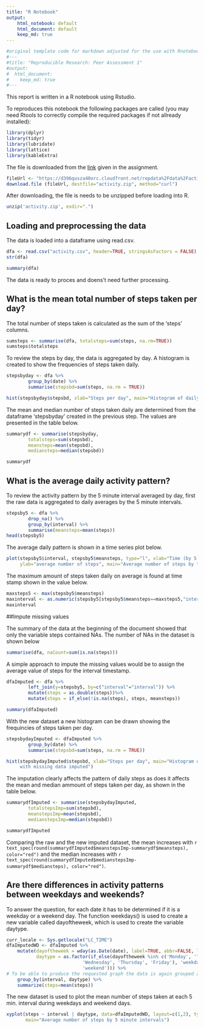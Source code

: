 ```yaml
---
title: "R Notebook"
output: 
    html_notebook: default
    html_document: default
    keep_md: true
---
```


```r
#original template code for markdown adjusted for the use with Rnotebook
#---
#title: "Reproducible Research: Peer Assessment 1"
#output: 
#  html_document:
#    keep_md: true
#---

```

This report is written in a R notebook using Rstudio. 

To reproduces this notebook the following packages are called (you may need Rtools 
to correctly compile the required packages if not allready installed):

```r
library(dplyr)
library(tidyr)
library(lubridate)
library(lattice)
library(kableExtra)
```


The file is downloaded from the [link](https://d396qusza40orc.cloudfront.net/repdata%2Fdata%2Factivity.zip)
given in the assignment.

```r
fileUrl <- "https://d396qusza40orc.cloudfront.net/repdata%2Fdata%2Factivity.zip"
download.file (fileUrl, destfile="activity.zip", method="curl")
```

After downloading, the file is needs to be unzipped before loading into R.  

```r
unzip('activity.zip', exdir=".")
```

## Loading and preprocessing the data

The data is loaded into a dataframe using read.csv.

```r
dfa <- read.csv("activity.csv", header=TRUE, stringsAsFactors = FALSE)
str(dfa)  

summary(dfa)
```

The data is ready to proces and doens't need further processing. 


## What is the mean total number of steps taken per day?
The total number of steps taken is calculated as the sum of 
the 'steps' columns. 

```r
sumsteps <- summarise(dfa, totalsteps=sum(steps, na.rm=TRUE))
sumsteps$totalsteps
```



To review the steps by day, the data is aggregated by day. A histogram is created 
to show the frequencies of steps taken daily.  

```r
stepsbyday <- dfa %>%
        group_by(date) %>%
        summarise(stepsbd=sum(steps, na.rm = TRUE))

hist(stepsbyday$stepsbd, xlab="Steps per day", main="Histogram of daily steps")
```

The mean  and median  number
of steps taken daily are determined from the dataframe 'stepsbyday' created in 
the previous step. The values are presented in the table below. 


```r
summarydf <- summarise(stepsbyday,
        totalsteps=sum(stepsbd),
        meansteps=mean(stepsbd),
        mediansteps=median(stepsbd))

summarydf
```

## What is the average daily activity pattern?

To review the activity pattern by the 5 minute interval averaged by day, 
first the raw data is aggregated to daily averages by the 5 minute intervals. 

```r
stepsby5 <- dfa %>%
        drop_na() %>%
        group_by(interval) %>%
        summarise(meansteps=mean(steps))
head(stepsby5)
```

The average daily pattern is shown in a time series plot below. 

```r
plot(stepsby5$interval, stepsby5$meansteps, type="l", xlab="Time (by 5 min intervals)",
     ylab="average number of steps", main="Average number of steps by time stamp")
```

The maximum amount of steps taken daily on average is found at 
time stamp shown in the value below. 

```r
maxsteps5 <- max(stepsby5$meansteps)
maxinterval <- as.numeric(stepsby5[stepsby5$meansteps==maxsteps5,"interval"])
maxinterval
```




##Impute missing values

The summary of the data at the beginning of the document showed that only the 
variable steps contained NAs. The number of NAs in the dataset is shown below

```r
summarise(dfa, naCount=sum(is.na(steps)))
```

A simple approach to impute the missing values would be to assign the average value
of steps for the interval timestamp.

```r
dfaImputed <- dfa %>%
        left_join(y=stepsby5, by=c("interval"="interval")) %>%
        mutate(steps = as.double(steps))%>%
        mutate(steps = if_else(!is.na(steps), steps, meansteps))

summary(dfaImputed)
```

With the new dataset a new histogram can be drawn showing the frequincies of steps 
taken per day.

```r
stepsbydayImputed <- dfaImputed %>%
        group_by(date) %>%
        summarise(stepsbd=sum(steps, na.rm = TRUE))

hist(stepsbydayImputed$stepsbd, xlab="Steps per day", main="Histogram of daily steps
     with missing data imputed")
```

The imputation clearly affects the pattern of daily steps as does it affects the 
mean and median ammount of steps taken per day, as shown in the table below.


```r
summarydfImputed <- summarise(stepsbydayImputed,
        totalstepsImp=sum(stepsbd),
        meanstepsImp=mean(stepsbd),
        medianstepsImp=median(stepsbd))

summarydfImputed

```

Comparing the raw and the new imputed dataset, the mean increases with 
`r text_spec(round(summarydfImputed$meanstepsImp-summarydf$meansteps), color="red")` and 
the median increases with 
`r text_spec(round(summarydfImputed$medianstepsImp-summarydf$mediansteps), color="red")`.

## Are there differences in activity patterns between weekdays and weekends?
To answer the question,  for each date it has to be determined if it is a 
weekday or a weekend day. The function weekdays() is used to create a new variable
called dayoftheweek, which is used to create the variable daytype.

```r
curr_locale <- Sys.getlocale("LC_TIME")
dfaImputedWD <- dfaImputed %>%
    mutate(dayoftheweek = wday(as.Date(date), label=TRUE, abbr=FALSE, locale='us'),
           daytype = as.factor(if_else(dayoftheweek %in% c('Monday', 'Tuesday',
                            'Wednesday', 'Thursday', 'Friday'), 'weekday',
                            'weekend'))) %>%
# To be able to produce the requested graph the data is again grouped and summmarized
    group_by(interval, daytype) %>% 
    summarize(steps=mean(steps))
```

The new dataset is used to plot the mean number of steps taken at each 
5 min. interval during weekdays and weekend days. 

```r
xyplot(steps ~ interval | daytype, data=dfaImputedWD, layout=c(1,2), type=c("g", "l"),
       main="Average number of steps by 5 minute intervals")
```




